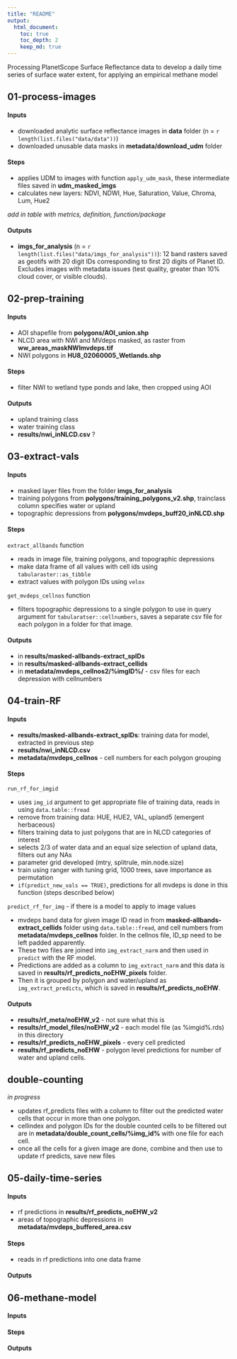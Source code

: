 ```yaml
---
title: "README"
output:
  html_document:
    toc: true
    toc_depth: 2
    keep_md: true
---
```


Processing PlanetScope Surface Reflectance data to develop a daily time series of surface water extent, for applying an empirical methane model

## 01-process-images

#### Inputs

* downloaded analytic surface reflectance images in **data** folder (n = `r length(list.files("data/data"))`)
* downloaded unusable data masks in **metadata/download_udm** folder

#### Steps

* applies UDM to images with function `apply_udm_mask`, these intermediate files saved in **udm_masked_imgs**
* calculates new layers: NDVI, NDWI, Hue, Saturation, Value, Chroma, Lum, Hue2

*add in table with metrics, definition, function/package*

#### Outputs

* **imgs_for_analysis** (n = `r length(list.files("data/imgs_for_analysis"))`): 12 band rasters saved as geotifs with 20 digit IDs corresponding to first 20 digits of Planet ID. Excludes images with metadata issues (test quality, greater than 10% cloud cover, or visible clouds). 

## 02-prep-training

#### Inputs

* AOI shapefile from **polygons/AOI_union.shp**
* NLCD area with NWI and MVdeps masked, as raster from **ww_areas_maskNWImvdeps.tif**
* NWI polygons in **HU8_02060005_Wetlands.shp**

#### Steps

* filter NWI to wetland type ponds and lake, then cropped using AOI

#### Outputs

* upland training class
* water training class
* **results/nwi_inNLCD.csv** ?

## 03-extract-vals

#### Inputs

* masked layer files from the folder **imgs_for_analysis**
* training polygons from **polygons/training_polygons_v2.shp**, trainclass column specifies water or upland
* topographic depressions from **polygons/mvdeps_buff20_inNLCD.shp**

#### Steps

`extract_allbands` function

* reads in image file, training polygons, and topographic depressions
* make data frame of all values with cell ids using `tabularaster::as_tibble`
* extract values with polygon IDs using `velox`

`get_mvdeps_cellnos` function

* filters topographic depressions to a single polygon to use in query argument for `tabularatser::cellnumbers`, saves a separate csv file for each polygon in a folder for that image. 

#### Outputs

* in **results/masked-allbands-extract_spIDs**
* in **results/masked-allbands-extract_cellids**
* in **metadata/mvdeps_cellnos2/%imgID%/** - csv files for each depression with cellnumbers

## 04-train-RF

#### Inputs

* **results/masked-allbands-extract_spIDs**: training data for model, extracted in previous step
* **results/nwi_inNLCD.csv**
* **metadata/mvdeps_cellnos** - cell numbers for each polygon grouping

#### Steps

`run_rf_for_imgid`

* uses `img_id` argument to get appropriate file of training data, reads in using `data.table::fread`
* remove from training data: HUE, HUE2, VAL, upland5 (emergent herbaceous)
* filters training data to just polygons that are in NLCD categories of interest
* selects 2/3 of water data and an equal size selection of upland data, filters out any NAs
* parameter grid developed (mtry, splitrule, min.node.size)
* train using ranger with tuning grid, 1000 trees, save importance as permutation
* `if(predict_new_vals == TRUE)`, predictions for all mvdeps is done in this function (steps described below)

`predict_rf_for_img` - if there is a model to apply to image values

* mvdeps band data for given image ID read in from **masked-allbands-extract_cellids** folder using `data.table::fread`, and cell numbers from **metadata/mvdeps_cellnos** folder. In the cellnos file, ID_sp need to be left padded apparently. 
* These two files are joined into `img_extract_narm` and then used in `predict` with the RF model. 
* Predictions are added as a column to `img_extract_narm` and this data is saved in **results/rf_predicts_noEHW_pixels** folder.
* Then it is grouped by polygon and water/upland as `img_extract_predicts`, which is saved in **results/rf_predicts_noEHW**. 

#### Outputs

* **results/rf_meta/noEHW_v2** - not sure what this is
* **results/rf_model_files/noEHW_v2** - each model file (as %imgid%.rds) in this directory
* **results/rf_predicts_noEHW_pixels** - every cell predicted
* **results/rf_predicts_noEHW** - polygon level predictions for number of water and upland cells. 

## double-counting

*in progress*

* updates rf_predicts files with a column to filter out the predicted water cells that occur in more than one polygon. 
* cellindex and polygon IDs for the double counted cells to be filtered out are in **metadata/double_count_cells/%img_id%** with one file for each cell. 
* once all the cells for a given image are done, combine and then use to update rf predicts, save new files


## 05-daily-time-series

#### Inputs

* rf predictions in **results/rf_predicts_noEHW_v2**
* areas of topographic depressions in **metadata/mvdeps_buffered_area.csv**

#### Steps

* reads in rf predictions into one data frame

#### Outputs

## 06-methane-model

#### Inputs

#### Steps

#### Outputs